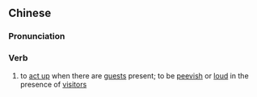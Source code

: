 {{also|人来疯}}
==Chinese==
{{zh-forms|s=人来疯}}

===Pronunciation===
{{zh-pron
|m=rénláifēng
|w=3nyin le fon
|cat=v
}}

===Verb===
{{zh-verb}}

# {{lb|zh|idiomatic|of a child}} to [[act up]] when there are [[guest]]s present; to be [[peevish]] or [[loud]] in the presence of [[visitor]]s